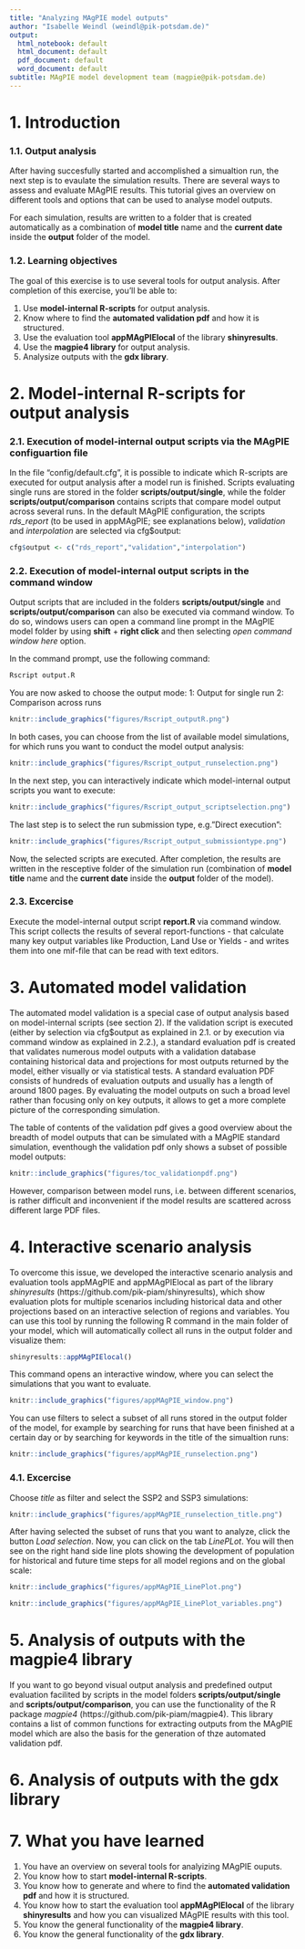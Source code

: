 ```yaml
---
title: "Analyzing MAgPIE model outputs"
author: "Isabelle Weindl (weindl@pik-potsdam.de)"
output:
  html_notebook: default
  html_document: default
  pdf_document: default
  word_document: default
subtitle: MAgPIE model development team (magpie@pik-potsdam.de)
---
```


# 1. Introduction

### 1.1. Output analysis
After having succesfully started and accomplished a simualtion run, the next step is to evaulate the simulation results.
There are several ways to assess and evaluate MAgPIE results. This tutorial gives an overview on different tools and options that can be used to analyse model outputs. 

For each simulation, results are written to a folder that is created automatically as a combination of **model title** name and the **current date** inside the **output** folder of the model.


### 1.2. Learning objectives
The goal of this exercise is to use several tools for output analysis. After completion of this exercise, you'll be able to:

1. Use **model-internal R-scripts** for output analysis.
2. Know where to find the **automated validation pdf** and how it is structured.
3. Use the evaluation tool **appMAgPIElocal** of the library **shinyresults**.
4. Use the **magpie4 library** for output analysis.
5. Analysize outputs with the **gdx library**.


# 2. Model-internal R-scripts for output analysis

### 2.1. Execution of model-internal output scripts via the MAgPIE configuartion file
In the file "config/default.cfg", it is possible to indicate which R-scripts are executed for output analysis after a model run is finished. Scripts evaluating single runs are stored in the folder **scripts/output/single**, while the folder **scripts/output/comparison** contains scripts that compare model output across several runs. In the default MAgPIE configuration, the scripts *rds_report* (to be used in appMAgPIE; see explanations below), *validation* and *interpolation* are selected via cfg$output: 

```r
cfg$output <- c("rds_report","validation","interpolation")
``` 

### 2.2. Execution of model-internal output scripts in the command window
Output scripts that are included in the folders **scripts/output/single** and **scripts/output/comparison** can also be executed via command window. To do so, windows users can open a command line prompt in the MAgPIE model folder by using **shift** + **right click** and then selecting *open command window here* option.

In the command prompt, use the following command:
```r
Rscript output.R
``` 

You are now asked to choose the output mode:
1: Output for single run
2: Comparison across runs

```r
knitr::include_graphics("figures/Rscript_outputR.png")
```

In both cases, you can choose from the list of available model simulations, for which runs you want to conduct the model output analysis: 

```r
knitr::include_graphics("figures/Rscript_output_runselection.png")
```

In the next step, you can interactively indicate which model-internal output scripts you want to execute:

```r
knitr::include_graphics("figures/Rscript_output_scriptselection.png")
```

The last step is to select the run submission type, e.g."Direct execution":

```r
knitr::include_graphics("figures/Rscript_output_submissiontype.png")
```

Now, the selected scripts are executed. After completion, the results are written in the resceptive folder of the simulation run (combination of **model title** name and the **current date** inside the **output** folder of the model).


### 2.3. Excercise
Execute the model-internal output script **report.R** via command window. This script collects the results of several report-functions - that calculate many key output variables like Production, Land Use or Yields - and writes them into one mif-file that can be read with text editors.


# 3. Automated model validation
The automated model validation is a special case of output analysis based on model-internal scripts (see section 2). If the validation script is executed (either by selection via cfg$output as explained in 2.1. or by execution via command window as explained in 2.2.), a standard evaluation pdf is created that validates numerous model outputs with a validation database containing historical data and projections for most outputs returned by the model, either visually or via statistical tests. A standard evaluation PDF consists of hundreds of evaluation outputs and usually has a length of around 1800 pages. By evaluating the model outputs on such a broad level rather than focusing only on key outputs, it allows to get a more complete picture of the corresponding simulation. 

The table of contents of the validation pdf gives a good overview about the breadth of model outputs that can be simulated with a MAgPIE standard simulation, eventhough the validation pdf only shows a subset of possible model outputs:

```r
knitr::include_graphics("figures/toc_validationpdf.png")
```


However, comparison between model runs, i.e. between different scenarios, is rather difficult and inconvenient if the model results are scattered across different large PDF files. 

# 4. Interactive scenario analysis
To overcome this issue, we developed the interactive scenario analysis and evaluation tools appMAgPIE and appMAgPIElocal as part of the library *shinyresults* (https://github.com/pik-piam/shinyresults), which show evaluation plots for multiple scenarios including historical data and other projections based on an interactive selection of regions and variables. You can use this tool by running the following R command in the main folder of your model, which will automatically collect all runs in the output folder and visualize them: 

```r
shinyresults::appMAgPIElocal()
```


This command opens an interactive window, where you can select the simulations that you want to evaluate. 


```r
knitr::include_graphics("figures/appMAgPIE_window.png")
```


You can use filters to select a subset of all runs stored in the output folder of the model, for example by searching for runs that have been finished at a certain day or by searching for keywords in the title of the simualtion runs:


```r
knitr::include_graphics("figures/appMAgPIE_runselection.png")
```


### 4.1. Excercise

Choose *title* as filter and select the SSP2 and SSP3 simulations:


```r
knitr::include_graphics("figures/appMAgPIE_runselection_title.png")
```


After having selected the subset of runs that you want to analyze, click the button *Load selection*. Now, you can click on the tab *LinePLot*. You will then see on the right hand side line plots showing the development of population for historical and future time steps for all model regions and on the global scale:


```r
knitr::include_graphics("figures/appMAgPIE_LinePlot.png")
```



```r
knitr::include_graphics("figures/appMAgPIE_LinePlot_variables.png")
```





# 5. Analysis of outputs with the magpie4 library

If you want to go beyond visual output analysis and predefined output evaluation facilited by scripts in the model folders **scripts/output/single** and **scripts/output/comparison**, you can use the functionality of the R package *magpie4* (https://github.com/pik-piam/magpie4). This library contains a list of common functions for extracting outputs from the MAgPIE model which are also the basis for the generation of thze automated validation pdf.


# 6. Analysis of outputs with the gdx library




# 7. What you have learned

1. You have an overview on several tools for analyizing MAgPIE ouputs. 
2. You know how to start **model-internal R-scripts**.
3. You know how to generate and where to find the **automated validation pdf** and how it is structured.
4. You know how to start the evaluation tool **appMAgPIElocal** of the library **shinyresults** and how you can visualized MAgPIE results with this tool.
4. You know the general functionality of the **magpie4 library**.
5. You know the general functionality of the **gdx library**.

